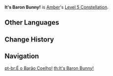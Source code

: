 {{Constellation Infobox
|image       = Constellation It's Baron Bunny!.png
|description = Increases the Level of [[Explosive Puppet]] by 3.<br />Maximum upgrade level is 15.
|level       = 5
|character   = Amber
|utility1    = Talent Level Increase
|utility2    = Elemental Skill Level Increase
}}
'''It's Baron Bunny!''' is [[Amber]]'s [[Level 5 Constellation]].
<!--
==Gameplay Notes==
-->

==Other Languages==
{{Other Languages
|en      = It's Baron Bunny!
|zhs     = 是兔兔伯爵！
|zhs_rm  = Shì Tùtù Bójué!
|zht     = 是兔兔伯爵！
|zht_rm  = Shì Tùtù Bójué!
|zh_tl   = It's Baron Bunny!
|ja      = ウサギ伯爵だよ！
|ja_rm   = Usagi Hakusyakudayo!
|ja_tl   = It's Count Bunny!
|ko      = 토끼 백작이야!
|ko_rm   = Tokki baekjak'iya!
|ko_tl   = It's Count Bunny!
|es      = ¡Es Barón Bunny!
|es_tl   = It's Baron Bunny!
|fr      = Baron Lapinou !
|fr_tl   = Baron Bunny!
|ru      = Взрывная кукла!
|ru_tl   = An Explosive Doll!
|th      = It's Baron Bunny!
|vi      = Là Bá Tước Thỏ!
|vi_tl   = It's Baron Bunny!
|de      = Häschen hüpf!
|de_tl   = Bunny, Hop!
|id      = It's Baron Bunny!
|pt      = É o Barão Coelho!
|pt_tl   = It's Baron Bunny!
}}

==Change History==
{{Change History|1.0}}

==Navigation==
{{Talent Navbox|Amber}}

[[pt-br:É o Barão Coelho!]]
[[th:It's Baron Bunny!]]